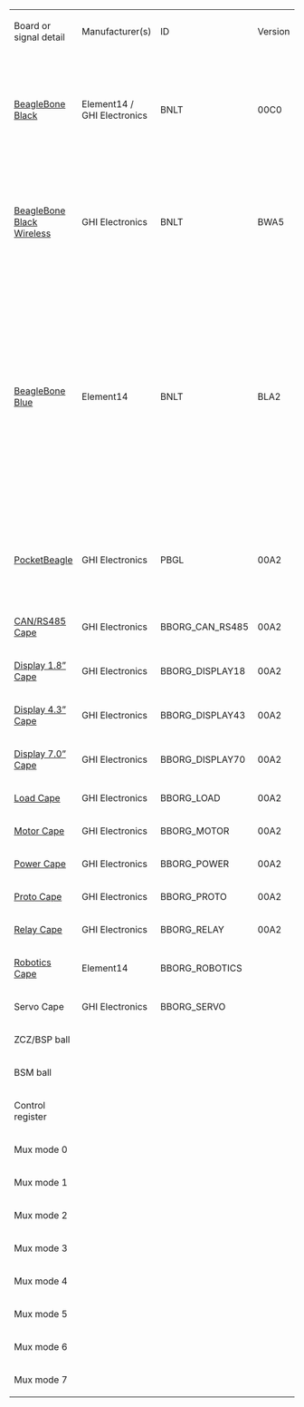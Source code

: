 {| class="wikitable" style="white-space:nowrap;"
| Board or signal detail
| Manufacturer(s)
| ID
| Version
| Addr
| Status
| Signal
|-
| [https://github.com/beagleboard/beaglebone-black BeagleBone Black]
| Element14 / GHI Electronics
| BNLT
| 00C0
| 50
| [https://beagleboard.org/black production]
| P8.01 / P8.02 / P9.01 / P9.02 / P9.43 / P9.44 / P9.45 / P9.46
| P8.03 / eMMC d6
| P8.04 / eMMC d7
| P8.05 / eMMC d2
| P8.06 / eMMC d3
| P8.07
| P8.08
| P8.09
| P8.10
| P8.11
| P8.12
| P8.13
| P8.14
| P8.15
| P8.16
| P8.17
| P8.18
| P8.19
| P8.20 / eMMC cmd
| P8.21 / eMMC clk
| P8.22 / eMMC d5
| P8.23 / eMMC d4
| P8.24 / eMMC d1
| P8.25 / eMMC d0
| P8.26
| P8.27 / hdmi
| P8.28 / hdmi
| P8.29 / hdmi
| P8.30 / hdmi
| P8.31 / hdmi / sysboot 14
| P8.32 / hdmi / sysboot 15
| P8.33 / hdmi / sysboot 13
| P8.34 / hdmi / sysboot 11
| P8.35 / hdmi / sysboot 12
| P8.36 / hdmi / sysboot 10
| P8.37 / hdmi / sysboot 8
| P8.38 / hdmi / sysboot 9
| P8.39 / hdmi / sysboot 6
| P8.40 / hdmi / sysboot 7
| P8.41 / hdmi / sysboot 4
| P8.42 / hdmi / sysboot 5
| P8.43 / hdmi / sysboot 2
| P8.44 / hdmi / sysboot 3
| P8.45 / hdmi / sysboot 0
| P8.46 / hdmi / sysboot 1
| P9.03 / P9.04
| P9.05 / P9.06 / VDD_5V
| P9.07 / P9.08 / SYS_5V
| P9.09
| P9.10 / -reset
| P9.11
| P9.12
| P9.13
| P9.14
| P9.15 / P9.15a
| P9.15 / P9.15b
| P9.16
| P9.17 / spi boot cs
| P9.18 / spi boot out
| P9.19 / cape i²c scl
| P9.20 / cape i²c sda
| P9.21 / spi boot in
| P9.22 / spi boot clk
| P9.23
| P9.24
| P9.25 / audio osc
| P9.26
| P9.27
| P9.28 / hdmi audio data
| P9.29 / hdmi audio fs
| P9.30
| P9.31 / hdmi audio clk
| P9.32
| P9.33
| P9.34
| P9.35
| P9.36
| P9.37
| P9.38
| P9.39
| P9.40
| P9.41 / P9.41a / jtag emu3
| P9.41 / P9.41b / jtag emu3
| P9.42 / P9.42a
| P9.42 / P9.42b
| user led 0
| user led 1
| user led 2
| user led 3
| console in
| console out
| eMMC reset
| 
| 
| 
| 
| 
| -audio osc enable
| -gnd
| -hdmi cec / jtag emu2
| -hdmi irq
| -TP9
| -usb A
| -usb A
| -usb A vbus
| -usb A vbus en
| -usb A vbus overcurrent
| -x
| -eth mdc
| -eth mdio
| -eth mii col
| -eth mii crs
| -eth mii rx clk
| -eth mii rx d0
| -eth mii rx d1
| -eth mii rx d2
| -eth mii rx d3
| -eth mii rx dv
| -eth mii rx err
| -eth mii tx clk
| -eth mii tx d0
| -eth mii tx d1
| -eth mii tx d2
| -eth mii tx d3
| -eth mii tx en
| -eth unused
| -jtag
| -jtag
| -jtag
| -jtag
| -jtag
| -jtag emu0
| -jtag emu1
| -local i²c scl
| -local i²c sda
| -pmic
| -pmic
| -pmic
| -pmic
| -pmic
| -pmic irq
| -rtc xtal
| -rtc xtal
| -rtc xtal
| -usb B
| -usb B
| -usb B id
| -usb B vbus
| -x
| -x
| -x
| -xtal
| -xtal
| -xtal
| -μSD cd / jtag emu4
| -μSD clk
| -μSD cmd
| -μSD d0
| -μSD d1
| -μSD d2
| -μSD d3
|-
| [https://github.com/beagleboard/beaglebone-black-wireless BeagleBone Black Wireless]
| GHI Electronics
| BNLT
| BWA5
| 50
| [https://beagleboard.org/black-wireless production]
| P8.01 / P8.02 / P9.01 / P9.02 / P9.43 / P9.44 / P9.45 / P9.46
| P8.03 / eMMC d6
| P8.04 / eMMC d7
| P8.05 / eMMC d2
| P8.06 / eMMC d3
| P8.07
| P8.08
| P8.09
| P8.10
| P8.11
| P8.12
| P8.13
| P8.14
| P8.15
| P8.16
| P8.17
| P8.18
| P8.19
| P8.20 / eMMC cmd
| P8.21 / eMMC clk
| P8.22 / eMMC d5
| P8.23 / eMMC d4
| P8.24 / eMMC d1
| P8.25 / eMMC d0
| P8.26
| P8.27 / hdmi
| P8.28 / hdmi
| P8.29 / hdmi
| P8.30 / hdmi
| P8.31 / hdmi / sysboot 14
| P8.32 / hdmi / sysboot 15
| P8.33 / hdmi / sysboot 13
| P8.34 / hdmi / sysboot 11
| P8.35 / hdmi / sysboot 12
| P8.36 / hdmi / sysboot 10
| P8.37 / hdmi / sysboot 8
| P8.38 / hdmi / sysboot 9
| P8.39 / hdmi / sysboot 6
| P8.40 / hdmi / sysboot 7
| P8.41 / hdmi / sysboot 4
| P8.42 / hdmi / sysboot 5
| P8.43 / hdmi / sysboot 2
| P8.44 / hdmi / sysboot 3
| P8.45 / hdmi / sysboot 0
| P8.46 / hdmi / sysboot 1
| P9.03 / P9.04
| P9.05 / P9.06 / VDD_5V
| P9.07 / P9.08 / SYS_5V
| P9.09
| P9.10 / -reset
| P9.11
| P9.12
| P9.13
| P9.14
| P9.15 / P9.15a
| P9.15 / P9.15b
| P9.16
| P9.17 / spi boot cs
| P9.18 / spi boot out
| P9.19 / cape i²c scl
| P9.20 / cape i²c sda
| P9.21 / spi boot in
| P9.22 / spi boot clk
| P9.23
| P9.24
| P9.25 / audio osc
| P9.26
| P9.27
| P9.28 / hdmi audio data
| P9.29 / hdmi audio fs
| P9.30
| P9.31 / hdmi audio clk
| P9.32
| P9.33
| P9.34
| P9.35
| P9.36
| P9.37
| P9.38
| P9.39
| P9.40
| P9.41 / P9.41a / jtag emu3
| P9.41 / P9.41b / jtag emu3
| P9.42 / P9.42a
| P9.42 / P9.42b
| user led 0
| user led 1
| user led 2
| user led 3
| console in
| console out
| eMMC reset
| 
| 
| 
| 
| 
| -audio osc enable
| -gnd
| -hdmi cec / jtag emu2
| -hdmi irq
| -TP9
| -usb A
| -usb A
| -usb A vbus
| -usb A vbus en
| -usb A vbus overcurrent
| -x
| -eth mdc
| -eth mdio
| -eth mii col
| -eth mii crs
| -eth mii rx clk
| -eth mii rx d0
| -eth mii rx d1
| -eth mii rx d2
| -eth mii rx d3
| -eth mii rx dv
| -eth mii rx err
| -eth mii tx clk
| -eth mii tx d0
| -eth mii tx d1
| -eth mii tx d2
| -eth mii tx d3
| -eth mii tx en
| -eth unused
| -jtag
| -jtag
| -jtag
| -jtag
| -jtag
| -jtag emu0
| -jtag emu1
| -local i²c scl
| -local i²c sda
| -pmic
| -pmic
| -pmic
| -pmic
| -pmic
| -pmic irq
| -rtc xtal
| -rtc xtal
| -rtc xtal
| -usb B
| -usb B
| -usb B id
| -usb B vbus
| -x
| -x
| -x
| -xtal
| -xtal
| -xtal
| -μSD cd / jtag emu4
| -μSD clk
| -μSD cmd
| -μSD d0
| -μSD d1
| -μSD d2
| -μSD d3
|-
| [https://github.com/beagleboard/beaglebone-blue BeagleBone Blue]
| Element14
| BNLT
| BLA2
| 50
| [https://beagleboard.org/blue production]
| UT0_1 / UT1_1 / UT5_1 / CAN_1 / DSM2_2 / I2C_1 / GP0_1 / GP1_1 / GPS_2 / GPS_6 / S1.1_1 / S1.2_1 / E1_1 / E2_1 / E3_1 / E4_1 / PWR_1 / PWR_2 / GND
| -eMMC_DAT6
| -eMMC_DAT7
| -eMMC_DAT2
| -eMMC_DAT3
| RED
| GREEN
| PAUSE
| MODE
| E3_4 / EQEP_2B
| E3_3 / EQEP_2A
| MPWM_4
| BAT100
| E4_4
| E4_3
| BAT25
| 
| MPWM_3
| -eMMC_CMD
| -eMMC_CLK
| -eMMC_DAT5
| -eMMC_DAT4
| -eMMC_DAT1
| -eMMC_DAT0
| BAT75
| SERVO_1
| SERVO_2
| SERVO_3
| SERVO_4
| 
| BAT50
| E2_4 / EQEP_1B
| MDIR_2B
| E2_3 / EQEP_1A
| SERVO_PWR_EN
| UT5_4 / UART5_TX
| UT5_3 / UART5_RX
| SERVO_5
| SERVO_6
| SERVO_7
| SERVO_8
| MDIR_3B
| MDIR_3A
| MDIR_4A
| MDIR_4B
| UT0_2 / UT1_2 / UT5_2 / CAN_2 / DSM2_1 / I2C_2 / GP0_2 / GP1_2 / S1.1_2 / S1.2_2 / E1_2 / E2_2 / E3_2 / E4_2 / PWR_3 / 3.3V
| 
| PWR_4 / GPS_5 / 5.0V
| POWER_BTN
| RESET
| DSM_3 / UART4_RX
| 
| MDIR_1B
| MPWM_1
| MDIR_2A
| MDIR_1A
| MPWM_2
| I2C_3 / I2C1_SCL
| I2C_4 / I2C1_SDA
| -I2C2_SCL
| -I2C2_SDA
| GPS_4 / UART2_TX
| GPS_3 / UART2_RX
| 
| UT1_4 / UART1_TX
| -IMU-INT
| UT1_3 / UART1_RX
| 
| MDIR_1A
| S1.1_4 / S1.2_4 / SPI1_MISO
| S1.1_3 / S1.2_3 / SPI1_MOSI
| S1.1_5 / S1.2_5 / SPI1_SCK
| ADC_2 / VDD_ADC
| 
| 
| V_DIV_BAT / AIN6
| V_DIV_DC / AIN5
| ADC_5 / AIN2
| ADC_6 / AIN3
| ADC_3 / AIN0
| ADC_4 / AIN1
| 
| -MOT_STBY
| S1.2_6 / SPI1_SS2
| E1_3 / EQEP_0A
| USR0
| USR1
| USR2
| USR3
| UT0_3 / UART0_RX
| UT0_4 / UART0_TX
| -eMMC_RST
| 
| 
| 
| 
| 
| 
| 
| WIFI
| 
| 
| 
| 
| 
| 
| 
| 
| -BT_RTS
| -BT_CTS
| -WL_SDIO_D3
| 
| -WLBT_BUF_OE / GPIO106
| 
| -WL_SDIO_CLK
| -BT_TX
| -BT_RX
| -WL_SDIO_D0
| 
| -WL_EN / GPIO105
| -BT_EN / GPIO28
| -WLAN_IRQ / GPIO21
| -WL_SDIO_D2
| -WL_SDIO_D1
| -WL_SDIO_CMD
| S1.1_6 / SPI1_SS1
| -JTAG
| -JTAG
| -JTAG
| -JTAG
| -JTAG
| -JTAG
| -JTAG
| -I2C0_SCL
| -I2C0_SDA
| 
| 
| 
| 
| 
| 
| 
| 
| 
| 
| 
| 
| 
| 
| 
| 
| -XTAL
| -XTAL
| -XTAL
| -MMC0_SDCD
| -MMC0_CLK
| -MMC0_CMD
| -MMC0_DAT0
| -MMC0_DAT1
| -MMC0_DAT2
| -MMC0_DAT3
|-
| [https://github.com/beagleboard/pocketbeagle PocketBeagle]
| GHI Electronics
| PBGL
| 00A2
| 50
| [https://beagleboard.org/pocket production]
| P1.15 / P1.16 / P1.22 / P2.15 / P2.21 / GND
| 
| 
| 
| 
| 
| 
| EEPROM-WP / GPIO69
| 
| P2.33 / GPIO45
| P2.24 / GPIO44
| P2.03 / GPIO23
| P1.34 / GPIO26
| P2.18 / GPIO47
| P2.22 / GPIO46
| P2.19 / GPIO27
| P2.17 / GPIO65
| 
| 
| 
| 
| 
| 
| 
| 
| P2.35 / AIN5 / GPIO86
| P1.35 / PRU1.10
| P1.02 / AIN6 / GPIO87
| P1.04 / PRU1.11
| sysboot 14
| sysboot 15
| sysboot 13
| sysboot 11
| sysboot 12
| sysboot 10
| sysboot 8
| sysboot 9
| sysboot 6
| sysboot 7
| sysboot 4
| sysboot 5
| sysboot 2
| sysboot 3
| sysboot 0
| sysboot 1
| P1.14 / P2.23 / VOUT-3.3V
| P1.01 / VIN
| P1.24 / P2.13 / VOUT-5V
| P2.12 / POWER_BTN
| P2.26 / NRESET
| P2.05 / UART4_RX
| P2.08 / GPIO60
| P2.07 / UART4_TX
| P2.01 / PWM1A
| 
| P2.20 / GPIO64
| 
| P1.06 / SPI0-CS
| P1.12 / SPI0-MOSI
| P1.28 / I2C2-SCL
| P1.26 / I2C2-SDA
| P1.10 / SPI0-MISO
| P1.08 / SPI0-CLK
| 
| P2.09 / I2C1-SCL
| P1.29 / PRU0.7
| P2.11 / I2C1-SDA
| P2.34 / PRU0.5
| P2.30 / PRU0.3
| P1.33 / PRU0.1
| P2.32 / PRU0.2
| P1.36 / PWM0A
| P1.17 / AIN.VREFN
| P1.27 / AIN4-1.8V
| P1.18 / AIN.VREFP
| P1.02 / AIN6 / GPIO87
| P2.35 / AIN5 / GPIO86
| P1.23 / AIN2-1.8V
| P1.25 / AIN3-1.8V
| P1.19 / AIN0-1.8V
| P1.21 / AIN1-1.8V
| P2.28 / PRU0.6
| P1.20 / PRU0.16
| P2.29 / SPI1-CLK
| P1.31 / PRU0.4
| user led 0
| user led 1
| user led 2
| user led 3
| P1.32 / UART0-RX
| P1.30 / UART0-TX
| P2.10 / GPIO52
| P2.36 / AIN7-1.8V
| EEPROM-WP / GPIO69
| P1.07 / USB-VIN
| P2.14 / BAT-VIN
| P2.16 / BAT-TEMP
| P2.02 / GPIO59
| P1.13 / USB1-ID
| P2.31 / SPI1-CS
| P2.06 / GPIO57
| P2.25 / SPI1-MOSI
| P1.09 / USB1-DN
| P1.11 / USB1-DP
| P1.05 / USB1-VBUS
| P1.03 / USB1-DRVVBUS
| P2.04 / GPIO58
| P2.27 / SPI1-MISO
| 
| 
| 
| 
| 
| 
| 
| 
| 
| 
| 
| 
| 
| 
| 
| 
| 
| 
| -JTAG
| -JTAG
| -JTAG
| -JTAG
| -JTAG
| -JTAG
| -JTAG
| -I2C0-SCL
| -I2C0-SDA
| 
| 
| 
| 
| 
| 
| 
| 
| 
| 
| 
| 
| 
| 
| 
| 
| -XTAL
| -XTAL
| -XTAL
| -MMC0-CD
| -MMC0_CLK
| -MMC0_CMD
| -MMC0_DAT0
| -MMC0_DAT1
| -MMC0_DAT2
| -MMC0_DAT3
|-
| [https://github.com/beagleboard/capes/blob/master/designs/CAN_RS485 CAN/RS485 Cape]
| GHI Electronics
| BBORG_CAN_RS485
| 00A2
| 56
| prototype
| GND
| 
| 
| 
| 
| 
| 
| 
| 
| 
| 
| 
| 
| 
| 
| 
| 
| 
| 
| 
| 
| 
| 
| 
| 
| 
| 
| 
| 
| 
| 
| 
| 
| 
| 
| 
| 
| 
| 
| 
| 
| 
| 
| 
| 
| VCC
| +5
| SYS.VOUT
| 
| 
| RS485.RX / UART4 RX
| RS485.TX / UART4 TX
| 
| 
| 
| 
| 
| 
| 
| SCL
| SDA
| 
| 
| 
| CAN.RD
| SINK.A / GPIO117
| CAN.TD
| SINK.B / GPIO115
| 
| 
| 
| 
| 
| 
| 
| LOOP.B / AIN6
| LOOP.A / AIN5
|-
| [https://github.com/beagleboard/capes/blob/master/designs/Display18 Display 1.8” Cape]
| GHI Electronics
| BBORG_DISPLAY18
| 00A2
| 57
| prototype
| GND
| 
| 
| 
| 
| 
| 
| 
| 
| LCD.DC
| BTN1
| LED2
| BTN2
| 
| BTN3
| 
| BTN4
| LED1
| 
| 
| 
| 
| 
| 
| LCD.BACKLIGHT
| LCD.RESET
| 
| 
| 
| 
| 
| 
| 
| 
| 
| 
| 
| 
| 
| 
| 
| 
| 
| 
| 
| VCC
| +5
| 
| 
| 
| 
| 
| 
| 
| 
| 
| 
| 
| 
| SCL
| SDA
| 
| 
| 
| 
| 
| 
| 
| SPI1.CS
| 
| SPI1.MOSI
| SPI1.SCLK
|-
| [https://github.com/beagleboard/capes/blob/master/designs/Display43 Display 4.3” Cape]
| GHI Electronics
| BBORG_DISPLAY43
| 00A2
| 57
| development
| GND
| 
| 
| 
| 
| 
| 
| 
| 
| 
| 
| 
| 
| 
| 
| 
| 
| 
| 
| 
| 
| 
| 
| 
| 
| LCD.VSYNC
| LCD.CLK
| LCD.HSYNC
| LCD.DEN
| LCD.R6
| LCD.R7
| LCD.R5
| LCD.R3
| LCD.R4
| LCD.G7
| LCD.G5
| LCD.G6
| LCD.G3
| LCD.G4
| LCD.B7
| LCD.G2
| LCD.B5
| LCD.B6
| LCD.B3
| LCD.B4
| VCC
| VDD_5V
| +5
| 
| 
| 
| 
| 
| LCD.BACKLIGHT
| 
| 
| 
| 
| 
| SCL
| SDA
| 
| 
| 
| 
| 
| 
| 
| 
| 
| CAP.TOUCH.IRQ
|-
| [https://github.com/beagleboard/capes/blob/master/designs/Display70 Display 7.0” Cape]
| GHI Electronics
| BBORG_DISPLAY70
| 00A2
| 57
| development
| GND
| 
| 
| 
| 
| 
| 
| 
| 
| 
| 
| 
| 
| 
| 
| 
| 
| 
| 
| 
| 
| 
| 
| 
| 
| LCD.VSYNC
| LCD.CLK
| LCD.HSYNC
| LCD.DEN
| LCD.R6
| LCD.R7
| LCD.R5
| LCD.R3
| LCD.R4
| LCD.G7
| LCD.G5
| LCD.G6
| LCD.G3
| LCD.G4
| LCD.B7
| LCD.G2
| LCD.B5
| LCD.B6
| LCD.B3
| LCD.B4
| VCC
| VDD_5V
| +5
| 
| 
| 
| 
| 
| LCD.BACKLIGHT
| 
| 
| 
| 
| 
| SCL
| SDA
| 
| 
| 
| 
| 
| 
| 
| 
| 
| CAP.TOUCH.IRQ
|-
| [https://github.com/beagleboard/capes/blob/master/designs/Load Load Cape]
| GHI Electronics
| BBORG_LOAD
| 00A2
| 54
| prototype
| GND
| 
| 
| 
| 
| 
| 
| 
| 
| 
| 
| 
| 
| SINK7
| SINK5
| SINK8
| SINK6
| 
| 
| 
| 
| 
| 
| 
| 
| 
| 
| 
| 
| 
| 
| 
| 
| 
| 
| 
| 
| 
| 
| 
| 
| 
| 
| 
| 
| VCC
| 
| 
| 
| 
| 
| SINK3
| 
| 
| SINK4
| -SINK4
| 
| 
| 
| SCL
| SDA
| 
| 
| 
| 
| 
| 
| 
| 
| 
| SINK2
| 
| 
| 
| 
| 
| 
| 
| 
| 
| 
| 
| 
| SINK1
| -SINK1
|-
| [https://github.com/beagleboard/capes/blob/master/designs/Motor Motor Cape]
| GHI Electronics
| BBORG_MOTOR
| 00A2
| 55
| development
| GND
| 
| 
| 
| 
| M2.HIGH
| M1.HIGH
| M3.HIGH
| M4.HIGH
| 
| 
| M3.PWM2.B
| 
| 
| 
| 
| 
| M4.PWM2.A
| 
| 
| 
| 
| 
| 
| 
| 
| 
| 
| 
| 
| 
| 
| 
| 
| 
| 
| 
| 
| 
| 
| 
| 
| 
| 
| 
| VCC
| +5
| SYS.VOUT
| 
| 
| 
| 
| 
| M2.PWM1.A
| 
| 
| M1.PWM1.B
| 
| 
| SCL
| SDA
|-
| [https://github.com/beagleboard/capes/blob/master/designs/Power Power Cape]
| GHI Electronics
| BBORG_POWER
| 00A2
| N/A
| prototype
| GND
| 
| 
| 
| 
| 
| 
| 
| 
| 
| 
| 
| 
| 
| 
| 
| 
| 
| 
| 
| 
| 
| 
| 
| 
| 
| 
| 
| 
| 
| 
| 
| 
| 
| 
| 
| 
| 
| 
| 
| 
| 
| 
| 
| 
| VCC
| +5
| SYS.VOUT
| PWR.BTN
| SYS.RESET#
| 
| 
| 
| 
| 
| 
| 
| 
| 
| SCL
| SDA
|-
| [https://github.com/beagleboard/capes/blob/master/designs/Proto Proto Cape]
| GHI Electronics
| BBORG_PROTO
| 00A2
| 54
| prototype
| GND
| 
| 
| 
| 
| 
| 
| 
| 
| 
| 
| 
| 
| 
| 
| 
| 
| 
| 
| 
| 
| 
| 
| 
| 
| 
| 
| 
| 
| 
| 
| 
| 
| 
| 
| 
| 
| 
| 
| 
| 
| 
| 
| 
| 
| VCC
| 
| 
| 
| 
| 
| 
| 
| 
| 
| 
| 
| 
| 
| SCL
| SDA
|-
| [https://github.com/beagleboard/capes/blob/master/designs/Relay Relay Cape]
| GHI Electronics
| BBORG_RELAY
| 00A2
| 54
| prototype
| GND
| 
| 
| 
| 
| 
| 
| 
| 
| 
| 
| 
| 
| 
| 
| 
| 
| 
| 
| 
| 
| 
| 
| 
| 
| 
| 
| 
| 
| 
| 
| 
| 
| 
| 
| 
| 
| 
| 
| 
| 
| 
| 
| 
| 
| VCC
| 
| +5
| 
| 
| 
| 
| 
| 
| 
| 
| 
| 
| 
| SCL
| SDA
| 
| 
| RELAY4
| 
| RELAY3
| 
| RELAY2
| 
| 
| RELAY1
|-
| [https://github.com/beagleboard/capes/blob/master/designs/Robotics Robotics Cape]
| Element14
| BBORG_ROBOTICS
| 
| 
| [http://beagleboard.org/RoboticsCape/ production]
| GND
| 
| 
| 
| 
| RED
| GREEN
| PAUSE
| MODE
| QEP_2B
| QEP_2A
| PWM_2B
| LED_4
| QEP_4B
| QEP_4A
| LED_1
| LED_2
| PWM_2A
| 
| 
| 
| 
| 
| 
| LED_3
| SVO1
| SVO2
| SVO3
| SVO4
| 
| 
| QEP_1B
| MDIR_2B
| QEP_1A
| SERVO_EN
| UART5_TX
| UART5_RX
| SVO5
| SVO6
| SVO7
| SVO8
| MDIR_3B
| MDIR_3A
| MDIR_4A
| MDIR_4B
| 3.3V
| 5.0V
| SYS_5V
| PWR
| RESET
| UART4_RX
| MDIR_1A
| MDIR_1B
| PWM_1A
| MDIR_2A
| -MDIR_2A
| PWM_1B
| I2C1_SCL
| I2C1_SDA
| I2C2_SCL
| I2C2_SDA
| UART2_TX
| UART2_RX
| SPI1_SS2
| UART1_TX
| IMU_INT
| UART1_RX
| QEP_0B
| SPI1_SS1
| SPI1_MISO
| SPI1_MOSI
| SPI1_SCK
| VDD_ADC
| 
| GND
| V_DIV_BAT
| V_DIV_DC
| AIN2
| AIN3
| AIN0
| AIN1
| -MOT_STBY
| MOT_STBY
| -QEP_0A
| QEP_0A
|-
| Servo Cape
| GHI Electronics
| BBORG_SERVO
| 
| 55
| development
|-
| ZCZ/BSP ball
| 
| 
| 
| 
| 
| 
| R9
| T9
| R8
| T8
| R7
| T7
| T6
| U6
| R12
| T12
| T10
| T11
| U13
| V13
| U12
| V12
| U10
| V9
| U9
| V8
| U8
| V7
| U7
| V6
| U5
| V5
| R5
| R6
| V4
| T5
| V3
| U4
| V2
| U3
| U1
| U2
| T3
| T4
| T1
| T2
| R3
| R4
| R1
| R2
| 
| 
| 
| 
| A10
| T17
| U18
| U17
| U14
| R13
| T13
| T14
| A16
| B16
| D17
| D18
| B17
| A17
| V14
| D15
| A14
| D16
| C13
| C12
| B13
| D12
| A13
| A9
| C8
| B9
| A8
| B8
| B7
| A7
| B6
| C7
| D13
| D14
| C18
| B12
| V15
| U15
| T15
| V16
| E15
| E16
| R14
| C9
| 
| 
| 
| 
| V17
| P17
| A15
| U16
| E17
| R18
| R17
| T18
| F15
| T16
| E18
| M18
| M17
| H16
| H17
| L18
| M16
| L15
| L16
| L17
| J17
| J15
| K18
| K17
| K16
| K15
| J18
| J16
| H18
| C11
| B11
| A11
| A12
| B10
| C14
| B14
| C16
| C17
| B15
| B5
| 
| 
| 
| B18
| 
| 
| 
| 
| 
| 
| 
| 
| F16
| 
| 
| 
| 
| C15
| G17
| G18
| G16
| G15
| F18
| F17
|-
| BSM ball
| 
| 
| 
| 
| 
| 
| P4
| R4
| R1
| T3
| M1
| N1
| N3
| N2
| R6
| P6
| P5
| R5
| P7
| T6
| T5
| T7
| T4
| P1
| P2
| T1
| T2
| R2
| R3
| P3
| F3
| F1
| F2
| E1
| 
| 
| 
| 
| 
| 
| 
| 
| 
| 
| 
| 
| G1
| 
| G3
| G2
| 
| 
| 
| T11
| R11
| P15
| N14
| R16
| P12
| T12
| R7
| T13
| A14
| B14
| A10
| B10
| B13
| A13
| R12
| B11
| C4
| A11
| B3
| B1
| A2
| B2
| A1
| B9
| C7
| B7
| C9
| C8
| B6
| C6
| A8
| B8
| C3
| B4
| C5
| A3
| P13
| T14
| R14
| P14
| A12
| B12
| R13
| D7
| M2
| P9 / R9 / T9
| P9 / R9 / T9
| N6
| T16
| L14
| A4
| T15
| C13
| L16
| L15
| M15
| M14
| R15
| C12
| 
| 
| 
| 
| 
| 
| 
| 
| 
| 
| 
| 
| 
| 
| 
| 
| 
| 
| D2
| C1
| C2
| D1
| D3
| E2
| E3
| C10
| C11
| P11
| N5
| 
| 
| 
| D4
| 
| 
| 
| 
| 
| 
| 
| 
| 
| 
| P16
| N16
| N15
| C14
| B15
| B16
| A16
| A15
| C16
| C15
|-
| Control register
| 
| 
| 
| 
| 
| 
| 818
| 81C
| 808
| 80C
| 890
| 894
| 89C
| 898
| 834
| 830
| 824
| 828
| 83C
| 838
| 82C
| 88C
| 820
| 884
| 880
| 814
| 810
| 804
| 800
| 87C
| 8e0
| 8e8
| 8e4
| 8EC
| 8D8
| 8DC
| 8D4
| 8CC
| 8D0
| 8C8
| 8C0
| 8C4
| 8B8
| 8BC
| 8B0
| 8B4
| 8A8
| 8AC
| 8A0
| 8A4
| 
| 
| 
| 
| 9B8
| 870
| 878
| 874
| 848
| 840
| 888
| 84C
| 95C
| 958
| 97C
| 978
| 954
| 950
| 844
| 984
| 9AC
| 980
| 9A4
| 99C
| 994
| 998
| 990
| 
| 
| 
| 
| 
| 
| 
| 
| 
| 9A8
| 9B4
| 964
| 9A0
| 854
| 858
| 85C
| 860
| 970
| 974
| 850
| 
| 
| 
| 
| 
| 86C
| A2C
| 9B0
| 864
| 96C
| A20
| A24
| A30
| A34
| 868
| 968
| 94C
| 948
| 908
| 90C
| 930
| 940
| 93C
| 938
| 934
| 918
| 910
| 92C
| 928
| 924
| 920
| 91C
| 914
| 944
| 9D0
| 9D4
| 9D8
| 9DC
| 9E0
| 9E4
| 9E8
| 98C
| 988
| 9BC
| 9F8
| 9FC
| A00
| A04
| 9C0
| 9EC
| 9F0
| 9F4
| A08
| A0C
| A14
| A18
| A10
| A1C
| A28
| 9C4
| 9C8
| 9CC
| 960
| 900
| 904
| 8FC
| 8F8
| 8F4
| 8F0
|-
| Mux mode 0
| 
| 
| 
| 
| 
| GND
| gpmc d6
| gpmc d7
| gpmc d2
| gpmc d3
| gpmc adv/ale
| gpmc oe/re
| gpmc be0/cle
| gpmc we
| gpmc d13
| gpmc d12
| gpmc d9
| gpmc d10
| gpmc d15
| gpmc d14
| gpmc d11
| gpmc clk
| gpmc d8
| gpmc cs 2
| gpmc cs 1
| gpmc d5
| gpmc d4
| gpmc d1
| gpmc d0
| gpmc cs 0
| lcd vsync
| lcd pclk
| lcd hsync
| lcd oe/acb
| lcd d14
| lcd d15
| lcd d13
| lcd d11
| lcd d12
| lcd d10
| lcd d8
| lcd d9
| lcd d6
| lcd d7
| lcd d4
| lcd d5
| lcd d2
| lcd d3
| lcd d0
| lcd d1
| VOUT-3.3V
| VIN
| VOUT-5V
| POWER
| reset in/out
| gpmc wait 0
| gpmc be1
| gpmc wp
| gpmc a2
| gpmc a0
| gpmc cs 3
| gpmc a3
| spi 0 cs 0
| spi 0 data 1
| uart 1 rts
| uart 1 cts
| spi 0 data 0
| spi 0 clk
| gpmc a1
| uart 1 txd
| asp 0 tx hclk
| uart 1 rxd
| asp 0 rx fs
| asp 0 rx hclk
| asp 0 tx fs
| asp 0 data 0
| asp 0 tx clk
| vrefn
| ain4
| vrefp
| ain6
| ain5
| ain2
| ain3
| ain0
| ain1
| asp 0 data 1
| dma event 1
| eCAP 0
| asp 0 rx clk
| gpmc a5
| gpmc a6
| gpmc a7
| gpmc a8
| uart 0 rxd
| uart 0 txd
| gpmc a4
| ain7
| eeprom wp
| VIN-USB
| VIN-BAT
| BAT-TEMP
| gpmc a11
| usb 1 id
| dma event 0
| gpmc a9
| uart 0 rts
| usb 1 d−
| usb 1 d+
| usb 1 vbus in
| usb 1 vbus out en
| gpmc a10
| uart 0 cts
| mdio clk
| mdio data
| mii 0 col
| mii 0 crs
| mii 0 rxclk
| mii 0 rxd0
| mii 0 rxd1
| mii 0 rxd2
| mii 0 rxd3
| mii 0 rxdv
| mii 0 rxer
| mii 0 txclk
| mii 0 txd0
| mii 0 txd1
| mii 0 txd2
| mii 0 txd3
| mii 0 txen
| rmii 0 refclk
| jtag tms
| jtag tdi
| jtag tdo
| jtag tck
| jtag trst
| emu 0
| emu 1
| i²c 0 scl
| i²c 0 sda
| por
| rtc por
| power en
| wakeup
| rtc ldo en
| mpu irq
| osc 1 (rtc) in
| osc 1 (rtc) out
| rtc gnd
| usb 0 d−
| usb 0 d+
| usb 0 id
| usb 0 vbus in
| usb 0 charge en
| usb 0 vbus out en
| usb 1 charge en
| osc 0 in
| osc 0 out
| osc 0 gnd
| spi 0 cs 1
| mmc 0 clk
| mmc 0 cmd
| mmc 0 d0
| mmc 0 d1
| mmc 0 d2
| mmc 0 d3
|-
| Mux mode 1
| 
| 
| 
| 
| 
| 
| mmc 1 d6
| mmc 1 d7
| mmc 1 d2
| mmc 1 d3
| -
| -
| -
| -
| lcd d18
| lcd d19
| lcd d22
| lcd d21
| lcd d16
| lcd d17
| lcd d20
| lcd mclk
| lcd d23
| gpmc be1
| gpmc clk
| mmc 1 d5
| mmc 1 d4
| mmc 1 d1
| mmc 1 d0
| -
| gpmc a8
| gpmc a10
| gpmc a9
| gpmc a11
| gpmc a18
| gpmc a19
| gpmc a17
| gpmc a15
| gpmc a16
| gpmc a14
| gpmc a12
| gpmc a13
| gpmc a6
| gpmc a7
| gpmc a4
| gpmc a5
| gpmc a2
| gpmc a3
| gpmc a0
| gpmc a1
| 
| 
| 
| 
| -
| mii 1 crs
| mii 1 col
| mii 1 rxer
| mii 1 txd3
| mii 1 txen
| gpmc a3
| mii 1 txd2
| mmc 2 wp
| mmc 1 wp
| timer 5
| timer 6
| uart 2 txd
| uart 2 rxd
| mii 1 rxdv
| mmc 2 wp
| qep 0 strobe
| mmc 1 wp
| qep 0 in B
| pwm sync in
| pwm 0 out B
| pwm 0 tripzone
| pwm 0 out A
| 
| 
| 
| 
| 
| 
| 
| 
| 
| qep 0 index
| -
| uart 3 txd
| qep 0 in A
| mii 1 txd0
| mii 1 txclk
| mii 1 rxclk
| mii 1 rxd3
| spi 1 cs 0
| spi 1 cs 1
| mii 1 txd1
| 
| 
| 
| 
| 
| mii 1 rxd0
| -
| -
| mii 1 rxd2
| uart 4 txd
| -
| -
| -
| -
| mii 1 rxd1
| uart 4 rxd
| timer 5
| timer 6
| rmii 1 refclk
| rmii 0 crs/rxdv
| uart 2 txd
| rmii 0 rxd0
| rmii 0 rxd1
| uart 3 txd
| uart 3 rxd
| lcd mclk
| rmii 0 rxer
| uart 2 rxd
| rmii 0 txd0
| rmii 0 txd1
| can 0 rx
| can 0 tx
| rmii 0 txen
| dma event 2
| -
| -
| -
| -
| -
| -
| -
| timer 7
| timer 4
| -
| -
| -
| -
| -
| -
| -
| -
| -
| -
| -
| -
| -
| -
| -
| -
| -
| -
| -
| uart 3 rxd
| gpmc a24
| gpmc a25
| gpmc a23
| gpmc a22
| gpmc a21
| gpmc a20
|-
| Mux mode 2
| 
| 
| 
| 
| 
| 
| -
| -
| -
| -
| timer 4
| timer 7
| timer 5
| timer 6
| mmc 1 d5
| mmc 1 d4
| mmc 1 d1
| mmc 1 d2
| mmc 1 d7
| mmc 1 d6
| mmc 1 d3
| gpmc wait 1
| mmc 1 d0
| mmc 1 cmd
| mmc 1 clk
| -
| -
| -
| -
| -
| gpmc a1
| pru mii 0 crs
| gpmc a2
| pru mii 1 crs
| qep 1 index
| qep 1 strobe
| qep 1 in B
| pwm 1 out B
| qep 1 in A
| pwm 1 out A
| pwm 1 tripzone
| pwm sync out
| pru edio in 6
| pru edio in 7
| pru mii 0 txd1
| pru mii 0 txd0
| pru mii 0 txd3
| pru mii 0 txd2
| pru mii 0 txclk
| pru mii 0 txen
| 
| 
| 
| 
| -
| gpmc cs 4
| gpmc cs 6
| gpmc cs 5
| rgmii 1 txd3
| rgmii 1 txctl
| rmii 1 crs/rxdv
| rgmii 1 txd2
| i²c 1 scl
| i²c 1 sda
| can 0 rx
| can 0 tx
| i²c 2 scl
| i²c 2 sda
| rgmii 1 rxctl
| can 1 rx
| asp 0 data 3
| can 1 tx
| asp 0 data 3
| asp 0 data 2
| -
| -
| -
| 
| 
| 
| 
| 
| 
| 
| 
| 
| -
| timer clkin
| spi 1 cs 1
| asp 0 data 2
| rgmii 1 txd0
| rgmii 1 txclk
| rgmii 1 rxclk
| rgmii 1 rxd3
| can 0 tx
| can 0 rx
| rgmii 1 txd1
| 
| 
| 
| 
| 
| rgmii 1 rxd0
| -
| timer 4
| rgmii 1 rxd2
| can 1 rx
| -
| -
| -
| -
| rgmii 1 rxd1
| can 1 tx
| uart 5 txd
| uart 5 rxd
| spi 1 clk
| spi 1 data 0
| rgmii 0 rxclk
| rgmii 0 rxd0
| rgmii 0 rxd1
| rgmii 0 rxd2
| rgmii 0 rxd3
| rgmii 0 rxctl
| spi 1 data 1
| rgmii 0 txclk
| rgmii 0 txd0
| rgmii 0 txd1
| rgmii 0 txd2
| rgmii 0 txd3
| rgmii 0 txctl
| spi 1 cs 0
| -
| -
| -
| -
| -
| -
| -
| uart 2 rts
| uart 2 cts
| -
| -
| -
| -
| -
| -
| -
| -
| -
| -
| -
| -
| -
| -
| -
| -
| -
| -
| -
| eCAP 1
| uart 3 cts
| uart 3 rts
| uart 5 rts
| uart 5 cts
| uart 4 rts
| uart 4 cts
|-
| Mux mode 3
| 
| 
| 
| 
| 
| 
| -
| -
| -
| -
| -
| -
| -
| -
| mmc 2 d1
| mmc 2 d0
| mmc 2 d5
| mmc 2 d6
| mmc 2 d3
| mmc 2 d2
| mmc 2 d7
| mmc 2 clk
| mmc 2 d4
| pru edio in 7
| pru edio in 6
| -
| -
| -
| -
| -
| pru edio in 2
| pru edio in 4
| pru edio in 3
| pru edio in 5
| asp 0 data 1
| asp 0 tx hclk
| asp 0 rx fs
| asp 0 rx hclk
| asp 0 rx clk
| asp 0 data 0
| asp 0 tx clk
| asp 0 tx fs
| qep 2 index
| qep 2 strobe
| qep 2 in A
| qep 2 in B
| pwm 2 tripzone
| pwm sync out
| pwm 2 out A
| pwm 2 out B
| 
| 
| 
| 
| -
| rmii 1 crs/rxdv
| mmc 2 d3
| rmii 1 rxer
| mmc 2 d1
| rmii 1 txen
| mmc 2 cmd
| mmc 2 d2
| pwm sync in
| pwm 0 tripzone
| i²c 2 scl
| i²c 2 sda
| pwm 0 out B
| pwm 0 out A
| mmc 2 d0
| i²c 1 scl
| asp 1 data 1
| i²c 1 sda
| asp 1 tx fs
| spi 1 cs 0
| spi 1 data 0
| spi 1 data 1
| spi 1 clk
| 
| 
| 
| 
| 
| 
| 
| 
| 
| asp 1 data 0
| clkout 1
| pru eCAP
| asp 1 tx clk
| rmii 1 txd0
| mmc 2 d4
| mmc 2 d5
| mmc 2 d6
| i²c 2 sda
| i²c 2 scl
| rmii 1 txd1
| 
| 
| 
| 
| 
| rmii 1 rxd0
| -
| clkout 0
| mmc 2 d7
| i²c 1 scl
| -
| -
| -
| -
| rmii 1 rxd1
| i²c 1 sda
| uart 3 rts
| uart 3 cts
| uart 5 rxd
| i²c 1 sda
| mmc 0 d6
| asp 1 tx hclk
| asp 1 data 3
| mmc 0 d4
| mmc 0 d5
| uart 5 txd
| i²c 1 scl
| mmc 0 d7
| asp 1 data 2
| asp 1 rx fs
| uart 4 txd
| uart 4 rxd
| timer 4
| uart 5 txd
| -
| -
| -
| -
| -
| -
| -
| eCAP 1
| eCAP 2
| -
| -
| -
| -
| -
| -
| -
| -
| -
| -
| -
| -
| -
| -
| -
| -
| -
| -
| -
| mmc 0 pow
| uart 2 rxd
| uart 2 txd
| uart 3 txd
| uart 3 rxd
| timer 6
| timer 5
|-
| Mux mode 4
| 
| 
| 
| 
| 
| 
| -
| -
| -
| -
| -
| -
| -
| -
| qep 2 in B
| qep 2 in A
| pwm 2 out B
| pwm 2 tripzone
| qep 2 strobe
| qep 2 index
| pwm sync out
| pru mii 1 crs
| pwm 2 out A
| pru edio out 7
| pru edio out 6
| -
| -
| -
| -
| -
| pru edio out 2
| pru edio out 4
| pru edio out 3
| pru edio out 5
| uart 5 rxd
| asp 0 data 3
| asp 0 data 3
| asp 0 data 2
| asp 0 data 2
| -
| uart 5 txd
| uart 5 rxd
| pru edio out 6
| pru edio out 7
| -
| -
| -
| -
| -
| -
| 
| 
| 
| 
| -
| mmc 1 cd
| gpmc dir
| mmc 2 cd
| gpmc a18
| gpmc a16
| pru mii 0 crs
| gpmc a19
| uart pru txd
| uart pru rxd
| spi 1 cs 1
| spi 1 cs 0
| uart pru rts
| uart pru cts
| gpmc a17
| -
| jtag emu 4
| -
| jtag emu 2
| eCAP 2
| mmc 1 cd
| mmc 2 cd
| mmc 0 cd
| 
| 
| 
| 
| 
| 
| 
| 
| 
| jtag emu 3
| timer 7
| spi 1 clk
| mmc 0 wp
| gpmc a21
| gpmc a22
| gpmc a23
| gpmc a24
| eCAP 2
| eCAP 1
| gpmc a20
| 
| 
| 
| 
| 
| gpmc a27
| -
| spi 1 cs 1
| gpmc a25
| spi 1 data 1
| -
| -
| -
| -
| gpmc a26
| spi 1 data 0
| mmc 0 wp
| mmc 0 cd
| asp 1 data 2
| asp 1 tx clk
| mmc 1 d1
| asp 1 rx hclk
| asp 1 rx fs
| mmc 1 d3
| mmc 1 d2
| asp 1 tx clk
| asp 1 tx fs
| mmc 1 d0
| asp 1 rx clk
| asp 1 data 1
| asp 1 data 0
| asp 1 tx fs
| asp 1 data 0
| asp 1 data 3
| -
| -
| -
| -
| -
| -
| -
| -
| -
| -
| -
| -
| -
| -
| -
| -
| -
| -
| -
| -
| -
| -
| -
| -
| -
| -
| -
| -
| dma event 2
| can 1 tx
| can 1 rx
| uart 1 ri
| uart 1 dtr
| uart 1 dsr
| uart 1 dcd
|-
| Mux mode 5
| 
| 
| 
| 
| 
| 
| -
| -
| -
| -
| -
| -
| -
| -
| pru mii 0 txd1
| pru mii 0 txd2
| pru mii 0 col
| pru mii 0 txen
| pru eCAP
| pru mii 0 txd0
| pru mii 0 txd3
| pru mdio clock
| pru mii 0 txclk
| pru 1 out 13
| pru 1 out 12
| -
| -
| -
| -
| -
| pru 1 out 8
| pru 1 out 10
| pru 1 out 9
| pru 1 out 11
| pru mii 0 rxclk
| pru mii 0 rxdv
| pru mii 0 rxer
| pru mii 0 rxd0
| pru mii 0 rxlink
| pru mii 0 rxd1
| pru mii 0 rxd3
| pru mii 0 rxd2
| pru 1 out 6
| pru 1 out 7
| pru 1 out 4
| pru 1 out 5
| pru 1 out 2
| pru 1 out 3
| pru 1 out 0
| pru 1 out 1
| 
| 
| 
| 
| -
| pru mii 1 col
| pru mii 1 rxlink
| pru mii 1 txen
| pru mii 1 txd2
| pru mii 1 txclk
| pru mdio data
| pru mii 1 txd1
| pru edio in 1
| pru edio in 0
| uart pru rts
| uart pru cts
| pru edio latch
| pru edio sof
| pru mii 1 txd3
| uart pru txd
| pru 0 out 7
| uart pru rxd
| pru 0 out 5
| pru 0 out 3
| pru 0 out 1
| pru 0 out 2
| pru 0 out 0
| 
| 
| 
| 
| 
| 
| 
| 
| 
| pru 0 out 6
| pru 0 in 16
| mmc 0 wp
| pru 0 out 4
| pru mii 1 rxd3
| pru mii 1 rxd2
| pru mii 1 rxd1
| pru mii 1 rxd0
| pru 1 out 14
| pru 1 out 15
| pru mii 1 txd0
| 
| 
| 
| 
| 
| pru mii 1 rxer
| -
| pru 1 in 16
| pru mii 1 rxclk
| spi 1 cs 0
| -
| -
| -
| -
| pru mii 1 rxdv
| timer 7
| mmc 1 clk
| mmc 1 cmd
| mmc 2 d3
| uart 5 cts
| uart 1 dsr
| asp 1 rx clk
| qep 0 strobe
| uart 1 ri
| uart 1 dtr
| mmc 2 d0
| uart 5 rts
| uart 1 dcd
| qep 0 in B
| qep 0 in A
| mmc 2 d2
| mmc 2 d1
| qep 0 index
| mmc 0 pow
| -
| -
| -
| -
| -
| -
| -
| -
| -
| -
| -
| -
| -
| -
| -
| -
| -
| -
| -
| -
| -
| -
| -
| -
| -
| -
| -
| -
| mmc 0 cd
| pru 0 out 12
| pru 0 out 13
| pru 0 out 11
| pru 0 out 10
| pru 0 out 9
| pru 0 out 8
|-
| Mux mode 6
| 
| 
| 
| 
| 
| 
| -
| -
| -
| -
| -
| -
| -
| -
| pru 0 out 15
| pru 0 out 14
| -
| -
| pru 0 in 15
| pru 0 in 14
| -
| asp 0 rx fs
| -
| pru 1 in 13
| pru 1 in 12
| -
| -
| -
| -
| -
| pru 1 in 8
| pru 1 in 10
| pru 1 in 9
| pru 1 in 11
| uart 5 cts
| uart 5 rts
| uart 4 rts
| uart 3 rts
| uart 4 cts
| uart 3 cts
| uart 2 cts
| uart 2 rts
| pru 1 in 6
| pru 1 in 7
| pru 1 in 4
| pru 1 in 5
| pru 1 in 2
| pru 1 in 3
| pru 1 in 0
| pru 1 in 1
| 
| 
| 
| 
| -
| uart 4 rxd
| asp 0 rx clk
| uart 4 txd
| pwm 1 out A
| pwm 1 tripzone
| jtag emu 4
| pwm 1 out B
| pru edio out 1
| pru edio out 0
| pru edc latch 1
| pru edc latch 0
| jtag emu 3
| jtag emu 2
| pwm sync out
| pru 0 in 16
| pru 0 in 7
| pru 1 in 16
| pru 0 in 5
| pru 0 in 3
| pru 0 in 1
| pru 0 in 2
| pru 0 in 0
| 
| 
| 
| 
| 
| 
| 
| 
| 
| pru 0 in 6
| jtag emu 3
| dma event 2
| pru 0 in 4
| qep 1 in B
| qep 1 index
| qep 1 strobe
| asp 0 tx clk
| pru 1 in 14
| pru 1 in 15
| qep 1 in A
| 
| 
| 
| 
| 
| asp 0 data 1
| -
| jtag emu 2
| asp 0 tx fs
| pru edc sync 1 out
| -
| -
| -
| -
| asp 0 data 0
| pru edc sync 0 out
| mmc 2 clk
| mmc 2 cmd
| asp 0 data 2
| uart 2 rxd
| asp 0 tx fs
| asp 0 data 3
| mmc 2 clk
| asp 0 data 1
| asp 0 data 0
| asp 0 rx clk
| uart 2 txd
| asp 0 tx clk
| mmc 1 clk
| mmc 1 cmd
| asp 0 tx hclk
| asp 0 rx fs
| mmc 2 cmd
| asp 1 tx hclk
| -
| -
| -
| -
| -
| -
| -
| -
| -
| -
| -
| -
| -
| -
| -
| -
| -
| -
| -
| -
| -
| -
| -
| -
| -
| -
| -
| -
| jtag emu 4
| pru 0 in 12
| pru 0 in 13
| pru 0 in 11
| pru 0 in 10
| pru 0 in 9
| pru 0 in 8
|-
| Mux mode 7
| 
| 
| 
| 
| 
| 
| gpio 1.06
| gpio 1.07
| gpio 1.02
| gpio 1.03
| gpio 2.02
| gpio 2.03
| gpio 2.05
| gpio 2.04
| gpio 1.13
| gpio 1.12
| gpio 0.23
| gpio 0.26
| gpio 1.15
| gpio 1.14
| gpio 0.27
| gpio 2.01
| gpio 0.22
| gpio 1.31
| gpio 1.30
| gpio 1.05
| gpio 1.04
| gpio 1.01
| gpio 1.00
| gpio 1.29
| gpio 2.22
| gpio 2.24
| gpio 2.23
| gpio 2.25
| gpio 0.10
| gpio 0.11
| gpio 0.09
| gpio 2.17
| gpio 0.08
| gpio 2.16
| gpio 2.14
| gpio 2.15
| gpio 2.12
| gpio 2.13
| gpio 2.10
| gpio 2.11
| gpio 2.08
| gpio 2.09
| gpio 2.06
| gpio 2.07
| 
| 
| 
| 
| -
| gpio 0.30
| gpio 1.28
| gpio 0.31
| gpio 1.18
| gpio 1.16
| gpio 2.00
| gpio 1.19
| gpio 0.05
| gpio 0.04
| gpio 0.13
| gpio 0.12
| gpio 0.03
| gpio 0.02
| gpio 1.17
| gpio 0.15
| gpio 3.21
| gpio 0.14
| gpio 3.19
| gpio 3.17
| gpio 3.15
| gpio 3.16
| gpio 3.14
| 
| 
| 
| 
| 
| 
| 
| 
| 
| gpio 3.20
| gpio 0.20
| gpio 0.07
| gpio 3.18
| gpio 1.21
| gpio 1.22
| gpio 1.23
| gpio 1.24
| gpio 1.10
| gpio 1.11
| gpio 1.20
| 
| 
| 
| 
| 
| gpio 1.27
| -
| gpio 0.19
| gpio 1.25
| gpio 1.09
| -
| -
| -
| gpio 3.13
| gpio 1.26
| gpio 1.08
| gpio 0.01
| gpio 0.00
| gpio 3.00
| gpio 3.01
| gpio 3.10
| gpio 2.21
| gpio 2.20
| gpio 2.19
| gpio 2.18
| gpio 3.04
| gpio 3.02
| gpio 3.09
| gpio 0.28
| gpio 0.21
| gpio 0.17
| gpio 0.16
| gpio 3.03
| gpio 0.29
| -
| -
| -
| -
| -
| gpio 3.07
| gpio 3.08
| gpio 3.06
| gpio 3.05
| -
| -
| -
| -
| -
| -
| -
| -
| -
| -
| -
| -
| -
| -
| gpio 0.18
| -
| -
| -
| -
| gpio 0.06
| gpio 2.30
| gpio 2.31
| gpio 2.29
| gpio 2.28
| gpio 2.27
| gpio 2.26
|}
